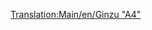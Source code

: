 [[Translation:Main/en/Ginzu "A4"]]{{Template:Trenes/Es
|Imagen=[[File:en/Ginzua4.png]]
|Nombre=Ginzu "A4"
|Precio=44.530 € (22.265 £)
|Velocidad=128 km/h (80 mph)
|Peso=162 t
|Potencia=1.200 CV (895 kW)
|Coste-anual=4.592 € (2.296 £)
|Diseño=1935
|Duración=20
|Capacidad=--
|Descripción=Es la máquina de vapor más comúnmente usada, hasta que hacen su aparición en el juego las locomotoras diésel (normalmente sustituida por la [[Main/es/UU "37"|UU "37"]]). La '''Ginzu "A4"''' está disponible desde el inicio (si comienza la partida en 1945), y es la segunda más rápida de todas las máquinas de vapor. Más tarde estará disponible la [[Main/es/SH "8P"|SH "8P"]], la última locomotora de vapor.
|Vida-real= Esta es una versión rebautizada de la locomotora [http://www.wikipedia.org/wiki/LNER Clase A4 «British Gresley A4»] locomotora. Una «British Gresley A4» , llamada "Mallard" (pato), es la titular del registro más rápido de locomotora de vapor a 202.8 km/h (126 mph).<br/>
Para más información, vea http://www.lner.info/locos/A/a4.shtml.
}}